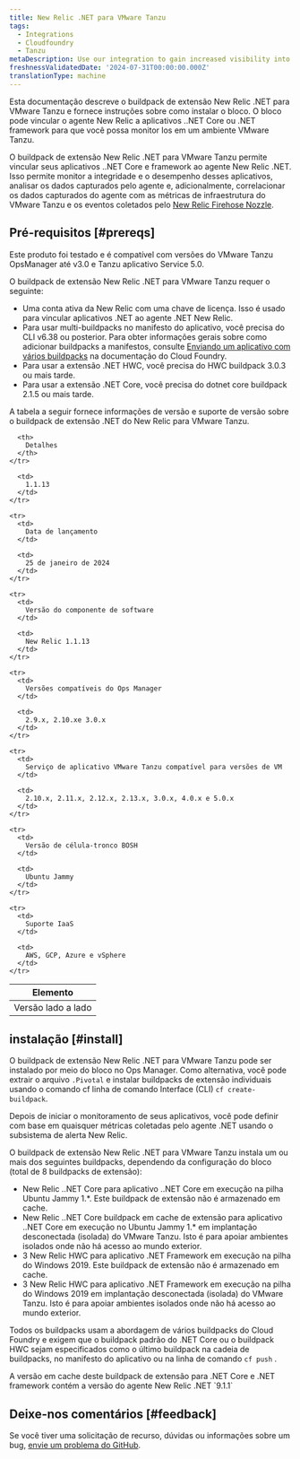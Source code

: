 ```yaml
---
title: New Relic .NET para VMware Tanzu
tags:
  - Integrations
  - Cloudfoundry
  - Tanzu
metaDescription: Use our integration to gain increased visibility into the performance of your VMware Tanzu environment.
freshnessValidatedDate: '2024-07-31T00:00:00.000Z'
translationType: machine
---
```




Esta documentação descreve o buildpack de extensão New Relic .NET para VMware Tanzu e fornece instruções sobre como instalar o bloco. O bloco pode vincular o agente New Relic a aplicativos ..NET Core ou .NET framework para que você possa monitor los em um ambiente VMware Tanzu.

O buildpack de extensão New Relic .NET para VMware Tanzu permite vincular seus aplicativos ..NET Core e framework ao agente New Relic .NET. Isso permite monitor a integridade e o desempenho desses aplicativos, analisar os dados capturados pelo agente e, adicionalmente, correlacionar os dados capturados do agente com as métricas de infraestrutura do VMware Tanzu e os eventos coletados pelo [New Relic Firehose Nozzle](https://network.pivotal.io/products/nr-firehose-nozzle/).

## Pré-requisitos [#prereqs]

Este produto foi testado e é compatível com versões do VMware Tanzu OpsManager até v3.0 e Tanzu aplicativo Service 5.0.

O buildpack de extensão New Relic .NET para VMware Tanzu requer o seguinte:

* Uma conta ativa da New Relic com uma chave de licença. Isso é usado para vincular aplicativos .NET ao agente .NET New Relic.
* Para usar multi-buildpacks no manifesto do aplicativo, você precisa do CLI v6.38 ou posterior. Para obter informações gerais sobre como adicionar buildpacks a manifestos, consulte [Enviando um aplicativo com vários buildpacks](https://docs.pivotal.io/application-service/buildpacks/use-multiple-buildpacks.html) na documentação do Cloud Foundry.
* Para usar a extensão .NET HWC, você precisa do HWC buildpack 3.0.3 ou mais tarde.
* Para usar a extensão .NET Core, você precisa do dotnet core buildpack 2.1.5 ou mais tarde.

A tabela a seguir fornece informações de versão e suporte de versão sobre o buildpack de extensão .NET do New Relic para VMware Tanzu.

<table>
  <thead>
    <tr>
      <th>
        Elemento
      </th>

      <th>
        Detalhes
      </th>
    </tr>
  </thead>

  <tbody>
    <tr>
      <td>
        Versão lado a lado
      </td>

      <td>
        1.1.13
      </td>
    </tr>

    <tr>
      <td>
        Data de lançamento
      </td>

      <td>
        25 de janeiro de 2024
      </td>
    </tr>

    <tr>
      <td>
        Versão do componente de software
      </td>

      <td>
        New Relic 1.1.13
      </td>
    </tr>

    <tr>
      <td>
        Versões compatíveis do Ops Manager
      </td>

      <td>
        2.9.x, 2.10.xe 3.0.x
      </td>
    </tr>

    <tr>
      <td>
        Serviço de aplicativo VMware Tanzu compatível para versões de VM
      </td>

      <td>
        2.10.x, 2.11.x, 2.12.x, 2.13.x, 3.0.x, 4.0.x e 5.0.x
      </td>
    </tr>

    <tr>
      <td>
        Versão de célula-tronco BOSH
      </td>

      <td>
        Ubuntu Jammy
      </td>
    </tr>

    <tr>
      <td>
        Suporte IaaS
      </td>

      <td>
        AWS, GCP, Azure e vSphere
      </td>
    </tr>
  </tbody>
</table>

## instalação [#install]

O buildpack de extensão New Relic .NET para VMware Tanzu pode ser instalado por meio do bloco no Ops Manager. Como alternativa, você pode extrair o arquivo `.Pivotal` e instalar buildpacks de extensão individuais usando o comando cf linha de comando Interface (CLI) `cf create-buildpack`.

Depois de iniciar o monitoramento de seus aplicativos, você pode definir <InlinePopover type="alerts" />com base em quaisquer métricas coletadas pelo agente .NET usando o subsistema de alerta New Relic.

O buildpack de extensão New Relic .NET para VMware Tanzu instala um ou mais dos seguintes buildpacks, dependendo da configuração do bloco (total de 8 buildpacks de extensão):

* New Relic ..NET Core para aplicativo ..NET Core em execução na pilha Ubuntu Jammy 1.\*. Este buildpack de extensão não é armazenado em cache.
* New Relic ..NET Core buildpack em cache de extensão para aplicativo ..NET Core em execução no Ubuntu Jammy 1.\* em implantação desconectada (isolada) do VMware Tanzu. Isto é para apoiar ambientes isolados onde não há acesso ao mundo exterior.
* 3 New Relic HWC para aplicativo .NET Framework em execução na pilha do Windows 2019. Este buildpack de extensão não é armazenado em cache.
* 3 New Relic HWC para aplicativo .NET Framework em execução na pilha do Windows 2019 em implantação desconectada (isolada) do VMware Tanzu. Isto é para apoiar ambientes isolados onde não há acesso ao mundo exterior.

Todos os buildpacks usam a abordagem de vários buildpacks do Cloud Foundry e exigem que o buildpack padrão do .NET Core ou o buildpack HWC sejam especificados como o último buildpack na cadeia de buildpacks, no manifesto do aplicativo ou na linha de comando `cf push` .

<Callout variant="important">
  A versão em cache deste buildpack de extensão para .NET Core e .NET framework contém a versão do agente New Relic .NET `9.1.1`
</Callout>

## Deixe-nos comentários [#feedback]

Se você tiver uma solicitação de recurso, dúvidas ou informações sobre um bug, [envie um problema do GitHub](https://github.com/newrelic/newrelic-dotnet-buildpack-tile/issues).